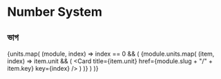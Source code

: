 # Number System


## ভাগ
{units.map(
    (module, index) =>
    index == 0 && (
        <Cards>
            {module.units.map(
                (item, index) =>
                item.unit && (
                    <Card title={item.unit} href={module.slug + "/" + item.key} key={index} />
                )
            )}
        </Cards>
    )
)}
